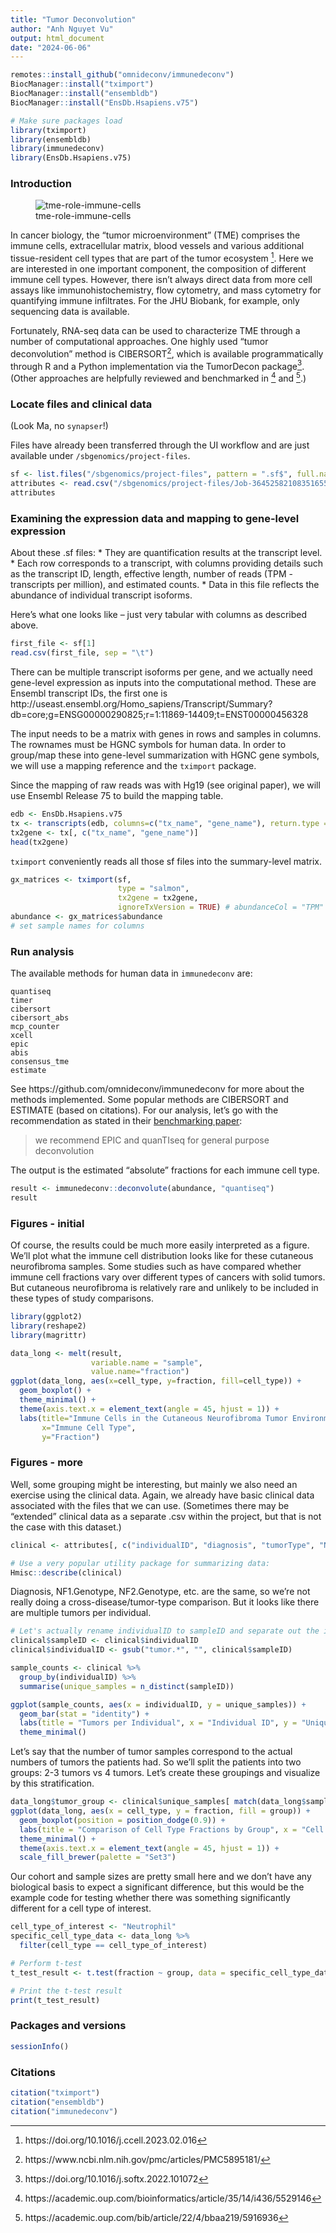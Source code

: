 ```yaml
---
title: "Tumor Deconvolution"
author: "Anh Nguyet Vu"
output: html_document
date: "2024-06-06"
---
```


```r

remotes::install_github("omnideconv/immunedeconv")
BiocManager::install("tximport")
BiocManager::install("ensembldb")
BiocManager::install("EnsDb.Hsapiens.v75")
```


```r

# Make sure packages load
library(tximport)
library(ensembldb)
library(immunedeconv)
library(EnsDb.Hsapiens.v75)
```

### Introduction

![tme-role-immune-cells](https://github.com/nf-osi/tutorials/assets/32753274/64c5a272-1c37-4df2-a91f-e1de71af4141)
 
In cancer biology, the "tumor microenvironment" (TME) comprises the immune cells, extracellular matrix, blood vessels and various additional tissue-resident cell types that are part of the tumor ecosystem [^1]. Here we are interested in one important component, the composition of different immune cell types. However, there isn't always direct data from more cell assays like immunohistochemistry, flow cytometry, and mass cytometry for quantifying immune infiltrates. For the JHU Biobank, for example, only sequencing data is available.

Fortunately, RNA-seq data can be used to characterize TME through a number of computational approaches. One highly used "tumor deconvolution" method is CIBERSORT[^2], which is available programmatically through R and a Python implementation via the TumorDecon package[^3]. (Other approaches are helpfully reviewed and benchmarked in [^4] and [^5].)


[^1]: https://doi.org/10.1016/j.ccell.2023.02.016
[^2]: https://www.ncbi.nlm.nih.gov/pmc/articles/PMC5895181/
[^3]: https://doi.org/10.1016/j.softx.2022.101072
[^4]: https://academic.oup.com/bioinformatics/article/35/14/i436/5529146
[^5]: https://academic.oup.com/bib/article/22/4/bbaa219/5916936

### Locate files and clinical data

(Look Ma, no `synapser`!)

Files have already been transferred through the UI workflow and are just available under `/sbgenomics/project-files`.
```r

sf <- list.files("/sbgenomics/project-files", pattern = ".sf$", full.names = T) 
attributes <- read.csv("/sbgenomics/project-files/Job-3645258210835165589066307932.csv")
attributes

```

### Examining the expression data and mapping to gene-level expression

About these .sf files:
* They are quantification results at the transcript level.
* Each row corresponds to a transcript, with columns providing details such as the transcript ID, length, effective length, number of reads (TPM - transcripts per million), and estimated counts.
* Data in this file reflects the abundance of individual transcript isoforms.

Here's what one looks like -- just very tabular with columns as described above.
```r

first_file <- sf[1]
read.csv(first_file, sep = "\t")
```

There can be multiple transcript isoforms per gene, and we actually need gene-level expression as inputs into the computational method.
These are Ensembl transcript IDs, the first one is http://useast.ensembl.org/Homo_sapiens/Transcript/Summary?db=core;g=ENSG00000290825;r=1:11869-14409;t=ENST00000456328 

The input needs to be a matrix with genes in rows and samples in columns. The rownames must be HGNC symbols for human data.
In order to group/map these into gene-level summarization with HGNC gene symbols, we will use a mapping reference and the `tximport` package.

Since the mapping of raw reads was with Hg19 (see original paper), we will use Ensembl Release 75 to build the mapping table.

```r

edb <- EnsDb.Hsapiens.v75
tx <- transcripts(edb, columns=c("tx_name", "gene_name"), return.type = "data.frame")
tx2gene <- tx[, c("tx_name", "gene_name")]
head(tx2gene)

```

`tximport` conveniently reads all those sf files into the summary-level matrix.
```r
gx_matrices <- tximport(sf, 
                        type = "salmon", 
                        tx2gene = tx2gene, 
                        ignoreTxVersion = TRUE) # abundanceCol = "TPM"
abundance <- gx_matrices$abundance
# set sample names for columns

```


### Run analysis

The available methods for human data in `immunedeconv` are:
```
quantiseq
timer
cibersort
cibersort_abs
mcp_counter
xcell
epic
abis
consensus_tme
estimate
```

See https://github.com/omnideconv/immunedeconv for more about the methods implemented. 
Some popular methods are CIBERSORT and ESTIMATE (based on citations).
For our analysis, let's go with the recommendation as stated in their [benchmarking paper](https://academic.oup.com/bioinformatics/article/35/14/i436/5529146):

> we recommend EPIC and quanTIseq for general purpose deconvolution

The output is the estimated "absolute" fractions for each immune cell type.
```r

result <- immunedeconv::deconvolute(abundance, "quantiseq")
result

```

### Figures - initial

Of course, the results could be much more easily interpreted as a figure.
We'll plot what the immune cell distribution looks like for these cutaneous neurofibroma samples. 
Some studies such as have compared whether immune cell fractions vary over different types of cancers with solid tumors.
But cutaneous neurofibroma is relatively rare and unlikely to be included in these types of study comparisons.

```r

library(ggplot2)
library(reshape2)
library(magrittr)

data_long <- melt(result, 
                  variable.name = "sample", 
                  value.name="fraction")
ggplot(data_long, aes(x=cell_type, y=fraction, fill=cell_type)) +
  geom_boxplot() +
  theme_minimal() +
  theme(axis.text.x = element_text(angle = 45, hjust = 1)) +  
  labs(title="Immune Cells in the Cutaneous Neurofibroma Tumor Environment",
       x="Immune Cell Type",
       y="Fraction") 
```

### Figures - more

Well, some grouping might be interesting, but mainly we also need an exercise using the clinical data.
Again, we already have basic clinical data associated with the files that we can use.
(Sometimes there may be "extended" clinical data as a separate .csv within the project, but that is not the case with this dataset.)

```r

clinical <- attributes[, c("individualID", "diagnosis", "tumorType", "NF1.Genotype", "NF2.Genotype")]

# Use a very popular utility package for summarizing data:
Hmisc::describe(clinical)

```

Diagnosis, NF1.Genotype, NF2.Genotype, etc. are the same, so we're not really doing a cross-disease/tumor-type comparison. 
But it looks like there are multiple tumors per individual.
```r
# Let's actually rename individualID to sampleID and separate out the individual and tumor
clinical$sampleID <- clinical$individualID
clinical$individualID <- gsub("tumor.*", "", clinical$sampleID)

sample_counts <- clinical %>%
  group_by(individualID) %>%
  summarise(unique_samples = n_distinct(sampleID))

ggplot(sample_counts, aes(x = individualID, y = unique_samples)) +
  geom_bar(stat = "identity") +
  labs(title = "Tumors per Individual", x = "Individual ID", y = "Unique Tumors") +
  theme_minimal()

```


Let's say that the number of tumor samples correspond to the actual numbers of tumors the patients had.
So we'll split the patients into two groups: 2-3 tumors vs 4 tumors.
Let's create these groupings and visualize by this stratification.
```r

data_long$tumor_group <- clinical$unique_samples[ match(data_long$sample, clinical$sampleID) ]
ggplot(data_long, aes(x = cell_type, y = fraction, fill = group)) +
  geom_boxplot(position = position_dodge(0.9)) +
  labs(title = "Comparison of Cell Type Fractions by Group", x = "Cell Type", y = "Fraction") +
  theme_minimal() +
  theme(axis.text.x = element_text(angle = 45, hjust = 1)) +
  scale_fill_brewer(palette = "Set3")

```


Our cohort and sample sizes are pretty small here and we don't have any biological basis to expect a significant difference, 
but this would be the example code for testing whether there was something significantly different for 
a cell type of interest.
```r

cell_type_of_interest <- "Neutrophil"
specific_cell_type_data <- data_long %>%
  filter(cell_type == cell_type_of_interest)

# Perform t-test
t_test_result <- t.test(fraction ~ group, data = specific_cell_type_data)

# Print the t-test result
print(t_test_result)
```

### Packages and versions

```r
sessionInfo()
```

### Citations
```r
citation("tximport")
citation("ensembldb")
citation("immunedeconv")
```
